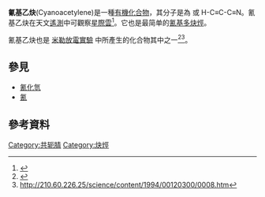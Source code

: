 {{chembox
|Reference=<ref>{{cite journal | title = Cyanoacetylene. I. The synthesis and some chemical properties | author = Murahashi, Shunsuke; Takizawa, Takeo; Kurioka, Shohei; Maekawa, Seiji | journal = Nippon Kagaku Zasshi  | year = 1956 | volume = 77 | pages = 1689–1692}}</ref>
|ImageFile1=Cyanoacetylene.png
|ImageFile2=Cyanoacetylene-3D-vdW.png
|IUPACName=Prop-2-ynenitrile
|OtherNames=Propiolonitrile; Cyanoethyne; Monocyanoacetylene; 2-Propynenitrile
|Section1={{Chembox Identifiers
| CASNo = 1070-71-9
| CASNo_Ref = {{cascite|correct|??}}
|   PubChem = 14055
|   SMILES = C#CC#N
|  ChemSpiderID_Ref  = {{chemspidercite|changed|chemspider}}|  ChemSpiderID  =  13436
|  InChI  =  1/C3HN/c1-2-3-4/h1H
|  InChIKey  =  LNDJVIYUJOJFSO-UHFFFAOYAB
|  StdInChI_Ref  = {{stdinchicite|changed|chemspider}}|  StdInChI  =  1S/C3HN/c1-2-3-4/h1H
|  StdInChIKey_Ref  = {{stdinchicite|changed|chemspider}}|  StdInChIKey  =  LNDJVIYUJOJFSO-UHFFFAOYSA-N
}}
|Section2={{Chembox Properties
|  C=3|H=1|N=1
|  Appearance=
|  Density=
|  MeltingPtC=5
|  BoilingPtC=42.5
|  Solubility=
  }}
|Section3={{Chembox Hazards
|  MainHazards=
|  FlashPt=
|  Autoignition=
  }}
}}
'''氰基乙炔'''(Cyanoacetylene)是一種[[有機化合物|有機化合物]]，其分子是為{{chem|C|3|HN}} 或 H-C≡C-C≡N。氰基乙炔在天文[[遙測|遙測]]中可觀察[[星際雲|星際雲]]<ref>{{Cite journal | title = Interstellar molecules | author = Solomon, Philip M | journal = Physics Today | year = 1973 | volume = 26 | issue = 3 | pages = 32–40}}</ref>。它也是最简单的[[氰基多炔烴|氰基多炔烴]]。

氰基乙炔也是 [[米勒-尤里实验|米勒放電實驗]] 中所產生的化合物其中之一<ref>{{cite journal | title= The abundances of constituents of Titan’s atmosphere from the GCMS instrument on the Huygens probe |author= H. B. Niemann, et al. |journal= [[Nature_(journal)|Nature]] |volume=438 | issue= 7069 |pages=779–784 |year=2005 | pmid= 16319830 |doi=10.1038/nature04122 }}</ref><ref>http://210.60.226.25/science/content/1994/00120300/0008.htm{{dead link|date=2018年3月 |bot=InternetArchiveBot |fix-attempted=yes }}</ref>。

== 參見 ==
*[[氰化氫|氰化氫]]
*[[氰|氰]]
== 參考資料 ==
{{reflist|2}}

{{Authority control}}
[[Category:共轭腈|Category:共轭腈]]
[[Category:炔烴|Category:炔烴]]